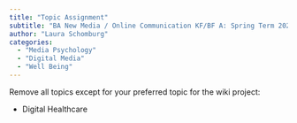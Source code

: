 ---
title: "Topic Assignment"
subtitle: "BA New Media / Online Communication KF/BF A: Spring Term 2023"
author: "Laura Schomburg"
categories:
  - "Media Psychology"
  - "Digital Media"
  - "Well Being"
---

Remove all topics except for your preferred topic for the wiki project:

- Digital Healthcare